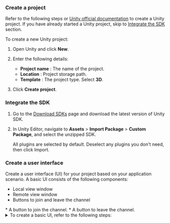 <PlatformWrapper platform="unity">

### Create a project
Refer to the following steps or [Unity official documentation](https://docs.unity3d.com/hub/manual/AddProject.html#add-projects) to create a Unity project. If you have already started a Unity project, skip to [Integrate the SDK](#integrate-the-sdk) section.

To create a new Unity project:

1. Open Unity and click **New**.
1. Enter the following details:
    * **Project name** : The name of the project.
    * **Location** : Project storage path.
    * **Template** : The project type. Select **3D**.

1. Click **Create project**.

### Integrate the SDK

1. Go to the [Download SDKs](../../sdks?platform=unity) page and download the latest version of Unity SDK.
1. In Unity Editor, navigate to **Assets** > **Import Package** > **Custom Package**, and select the unzipped SDK.

    All plugins are selected by default. Deselect any plugins you don't need, then click Import.

### Create a user interface

Create a user interface (UI) for your project based on your application scenario. A basic UI consists of the following components:
<ProductWrapper notAllowed="voice-calling">
* Local view window
* Remote view window
* Buttons to join and leave the channel
</ProductWrapper>
<ProductWrapper product="voice-calling">
* A button to join the channel.
* A button to leave the channel.
</ProductWrapper>

<details>
<summary>To create a basic UI, refer to the following steps:</summary>

1. Create buttons to join and leave channel

    1. In your Unity project, right-click the **Sample Scene** and select **Game Object > UI > Button**. You see a button on the scene canvas.

    1. In the **Inspector** panel, rename the button to `Join` and adjust the position coordinates as needed. For example:
        
        * **Pos X**：`-329`
        * **Pos Y**: `-172`

    1. Select the **Text** control of the **Join** button , and change the text to `Join` in the **Inspector** panel.

    1. Repeat the steps to create a **Leave** button, using the following positions:

        * **Pos X**：`329`
        * **Pos Y**: `-172`

<ProductWrapper notAllowed="voice-calling">
2. Create local and remote view windows

    1. Right-click the Canvas and select **UI > Raw Image**.

    1. In the **Inspector** panel, rename `Raw Image` to `LocalView` and adjust its size and position on the canvas. For example:

        * **PosX**：`-250`
        * **Pos Y**: `0`
        * **Width**: `250`
        * **Height**: `250`
        
    1. Repeat the above steps to create a remote view window, name it `RemoteView` , and adjust its position on the canvas:

        * **PosX**：`250`
        * **Pos Y**: `0`
        * **Width**: `250`
        * **Height**: `250`

        Save the changes. 
</ProductWrapper>
At this point your UI looks similar to the following:
<ProductWrapper notAllowed="voice-calling">
![](/images/video-sdk/video-call-ui-unity.png)
</ProductWrapper>
<ProductWrapper product="voice-calling">
![](/images/video-sdk/voice-call-ui-unity.png)
</ProductWrapper>
</details>

</PlatformWrapper>
